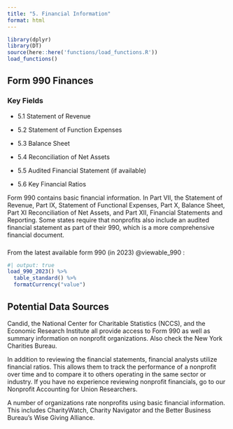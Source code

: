 ```yaml
---
title: "5. Financial Information"
format: html
---
```


```r
library(dplyr)
library(DT)
source(here::here('functions/load_functions.R'))
load_functions()
```


## Form 990 Finances

### Key Fields

- 5.1 Statement of Revenue

- 5.2 Statement of Function Expenses

- 5.3 Balance Sheet

- 5.4 Reconciliation of Net Assets

- 5.5 Audited Financial Statement (if available)

- 5.6 Key Financial Ratios

Form 990 contains basic financial information. In Part VII, the Statement of Revenue, Part IX, Statement of Functional Expenses, Part X, Balance Sheet, Part XI Reconciliation of Net Assets, and Part XII, Financial Statements and Reporting.  Some states require that nonprofits also include an audited financial statement as part of their 990, which is a more comprehensive financial document.


### 
From the latest available form 990 (in 2023) @viewable_990 :
```r
#| output: true
load_990_2023() %>% 
  table_standard() %>% 
  formatCurrency("value")
```



## Potential Data Sources

Candid, the National Center for Charitable Statistics (NCCS), and the Economic Research Institute all provide access to Form 990 as well as summary information on nonprofit organizations. Also check the New York Charities Bureau.

In addition to reviewing the financial statements, financial analysts utilize financial ratios. This allows them to track the performance of a nonprofit over time and to compare it to others operating in the same sector or industry.  If you have no experience reviewing nonprofit financials, go to our Nonprofit Accounting for Union Researchers.

A number of organizations rate nonprofits using basic financial information.  This includes CharityWatch, Charity Navigator and the Better Business Bureau’s Wise Giving Alliance.
